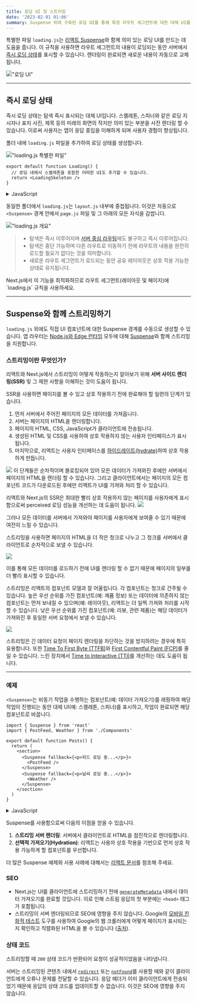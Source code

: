 ```yaml
---
title: 로딩 UI 및 스트리밍
date: '2023-02-01 01:06'
summary: Suspense 위에 구축된 로딩 UI를 통해 특정 라우트 세그먼트에 대한 대체 UI를 만들고 준비되면 자동으로 내용을 스트리밍 할 수 있습니다.
---
```

<TOCInline toc={props.toc} asDisclosure />


특별한 파일 `loading.js`는 [리액트 Suspense](https://react.dev/reference/react/Suspense)와 함께 의미 있는 로딩 UI를 만드는 데 도움을 줍니다. 
이 규칙을 사용하면 라우트 세그먼트의 내용이 로딩되는 동안 서버에서 [즉시 로딩 상태](#즉시-로딩-상태)를 표시할 수 있습니다. <StyleImportant>렌더링이 완료되면 새로운 내용이 자동으로 교체</StyleImportant>됩니다.

!["로딩 UI"](https://nextjs.org/_next/image?url=%2Fdocs%2Flight%2Floading-ui.png&w=1920&q=75&dpl=dpl_3EQWD49M65DCVzGTYPK2YqHNmCjt)

---

## 즉시 로딩 상태

즉시 로딩 상태는 <StyleImportant>탐색 즉시 표시되는 대체 UI</StyleImportant>입니다. 스켈레톤, 스피너와 같은 로딩 지시자나 표지 사진, 제목 등의 미래의 화면의 작지만 의미 있는 부분을 사전 렌더링 할 수 있습니다. 
이로써 <StyleUnderline>사용자는 앱이 응답 중임을 이해하게 되며 사용자 경험이 향상</StyleUnderline>됩니다.

폴더 내에 `loading.js` 파일을 추가하여 로딩 상태를 생성합니다.

!["loading.js 특별한 파일"](https://nextjs.org/_next/image?url=%2Fdocs%2Flight%2Floading-special-file.png&w=1920&q=75&dpl=dpl_3EQWD49M65DCVzGTYPK2YqHNmCjt)

```tsx:app/dashboard/loading.tsx
export default function Loading() {
  // 로딩 내에서 스켈레톤을 포함한 어떠한 UI도 추가할 수 있습니다.
  return <LoadingSkeleton />
}
```

<details>
    <summary>JavaScript</summary>

```jsx:app/dashboard/loading.js
export default function Loading() {
  // 로딩 내에서 스켈레톤을 포함한 어떠한 UI도 추가할 수 있습니다.
  return <LoadingSkeleton />
}
```
</details>

동일한 폴더에서 `loading.js`는 `layout.js` 내부에 중첩됩니다. 이것은 자동으로 `<Suspense>` 경계 안에서 `page.js` 파일 및 그 아래의 모든 자식을 감쌉니다.

!["loading.js 개요"](https://nextjs.org/_next/image?url=%2Fdocs%2Flight%2Floading-overview.png&w=1920&q=75&dpl=dpl_3EQWD49M65DCVzGTYPK2YqHNmCjt)

> - 탐색은 즉시 이루어지며 [서버 중심 라우팅](/docs/nextjs/routing/linking-and-navigating#라우팅-및-내비게이션-작동-방식)에도 불구하고 즉시 이루어집니다.
> - 탐색은 중단 가능하며 다른 라우트로 이동하기 전에 라우트의 내용을 완전히 로드할 필요가 없다는 것을 의미합니다.
> - 새로운 라우트 세그먼트가 로드되는 동안 공유 레이아웃은 상호 작용 가능한 상태로 유지됩니다.

<Callout type="warning" icon="추천">
Next.js에서 이 기능을 최적화하므로 라우트 세그먼트(레이아웃 및 페이지)에 `loading.js` 규칙을 사용하세요.
</Callout>

---

## Suspense와 함께 스트리밍하기

`loading.js` 외에도 직접 UI 컴포넌트에 대한 Suspense 경계를 수동으로 생성할 수 있습니다. 앱 라우터는 [Node.js와 Edge 런타임](/docs/nextjs/rendering/edge-and-nodejs-runtimes) 모두에 대해 [Suspense](https://react.dev/reference/react/Suspense)와 함께 스트리밍을 지원합니다.

### 스트리밍이란 무엇인가?

리액트와 Next.js에서 스트리밍이 어떻게 작동하는지 알아보기 위해 **서버 사이드 렌더링(SSR)** 및 그 제한 사항을 이해하는 것이 도움이 됩니다.

SSR을 사용하면 페이지를 볼 수 있고 상호 작용하기 전에 완료해야 할 일련의 단계가 있습니다.

1. 먼저 서버에서 주어진 페이지의 모든 데이터를 가져옵니다.
2. 서버는 페이지의 HTML을 렌더링합니다.
3. 페이지의 HTML, CSS, JavaScript가 클라이언트에 전송됩니다.
4. 생성된 HTML 및 CSS를 사용하여 상호 작용하지 않는 사용자 인터페이스가 표시됩니다.
5. 마지막으로, 리액트는 사용자 인터페이스를 [하이드레이트(hydrate)](https://react.dev/reference/react-dom/client/hydrateRoot#hydrating-server-rendered-html)하여 상호 작용하게 만듭니다.

![](https://nextjs.org/_next/image?url=%2Fdocs%2Flight%2Fserver-rendering-without-streaming-chart.png&w=1920&q=75&dpl=dpl_3EQWD49M65DCVzGTYPK2YqHNmCjt)
이 단계들은 순차적이며 블로킹되어 있어 모든 데이터가 가져와진 후에만 서버에서 페이지의 HTML을 렌더링 할 수 있습니다. 그리고 클라이언트에서는 페이지의 모든 컴포넌트 코드가 다운로드된 후에만 리액트가 UI를 가져와 처리 할 수 있습니다.

리액트와 Next.js의 SSR은 최대한 빨리 상호 작용하지 않는 페이지를 사용자에게 표시함으로써 perceived 로딩 성능을 개선하는 데 도움이 됩니다.
![](https://nextjs.org/_next/image?url=%2Fdocs%2Flight%2Fserver-rendering-without-streaming.png&w=1920&q=75&dpl=dpl_3EQWD49M65DCVzGTYPK2YqHNmCjt)

그러나 모든 데이터를 서버에서 가져와야 페이지를 사용자에게 보여줄 수 있기 때문에 여전히 느릴 수 있습니다.

<StyleBlueBold>스트리밍</StyleBlueBold>을 사용하면 <StyleImportant>페이지의 HTML을 더 작은 청크로 나누고 그 청크를 서버에서 클라이언트로 순차적으로 보낼 수 있습니다.</StyleImportant>

![](https://nextjs.org/_next/image?url=%2Fdocs%2Flight%2Fserver-rendering-with-streaming.png&w=1920&q=75&dpl=dpl_3EQWD49M65DCVzGTYPK2YqHNmCjt)

이를 통해 모든 데이터를 로드하기 전에 UI를 렌더링 할 수 없기 때문에 페이지의 일부를 더 빨리 표시할 수 있습니다.

스트리밍은 리액트의 컴포넌트 모델과 잘 어울립니다. 각 컴포넌트는 청크로 간주될 수 있습니다. 높은 우선 순위를 가진 컴포넌트(예: 제품 정보) 또는 데이터에 의존하지 않는 컴포넌트는 먼저 보내질 수 있으며(예: 레이아웃), 리액트는 더 일찍 가져와 처리를 시작할 수 있습니다. 낮은 우선 순위를 가진 컴포넌트(예: 리뷰, 관련 제품)는 해당 데이터가 가져와진 후 동일한 서버 요청에서 보낼 수 있습니다.

![](https://nextjs.org/_next/image?url=%2Fdocs%2Flight%2Fserver-rendering-with-streaming-chart.png&w=1920&q=75&dpl=dpl_3EQWD49M65DCVzGTYPK2YqHNmCjt)

스트리밍은 긴 데이터 요청이 페이지 렌더링을 차단하는 것을 방지하려는 경우에 특히 유용합니다. 또한 [Time To First Byte (TTFB)](https://web.dev/ttfb/)와 [First Contentful Paint (FCP)](https://web.dev/first-contentful-paint/)를 줄일 수 있습니다. 느린 장치에서 [Time to Interactive (TTI)](https://developer.chrome.com/en/docs/lighthouse/performance/interactive/)를 개선하는 데도 도움이 됩니다.

---

### 예제

`<Suspense>`는 비동기 작업을 수행하는 컴포넌트(예: 데이터 가져오기)를 래핑하여 해당 작업이 진행되는 동안 대체 UI(예: 스켈레톤, 스피너)를 표시하고, 작업이 완료되면 해당 컴포넌트로 바꿉니다.

```tsx:app/dashboard/page.tsx
import { Suspense } from 'react'
import { PostFeed, Weather } from './Components'

export default function Posts() {
  return (
    <section>
      <Suspense fallback={<p>피드 로딩 중...</p>}>
        <PostFeed />
      </Suspense>
      <Suspense fallback={<p>날씨 로딩 중...</p>}>
        <Weather />
      </Suspense>
    </section>
  )
}
```

<details>
    <summary>JavaScript</summary>

```jsx:app/dashboard/page.js
import { Suspense } from 'react'
import { PostFeed, Weather } from './Components'

export default function Posts() {
  return (
    <section>
      <Suspense fallback={<p>피드 로딩 중...</p>}>
        <PostFeed />
      </Suspense>
      <Suspense fallback={<p>날씨 로딩 중...</p>}>
        <Weather />
      </Suspense>
    </section>
  )
}
```
</details>

Suspense를 사용함으로써 다음의 이점을 얻을 수 있습니다.

1. **스트리밍 서버 렌더링**: 서버에서 클라이언트로 HTML을 점진적으로 렌더링합니다.
2. **선택적 가져오기(Hydration)**: 리액트는 사용자 상호 작용을 기반으로 먼저 상호 작용 가능하게 할 컴포넌트를 우선합니다.

더 많은 Suspense 예제와 사용 사례에 대해서는 [리액트 문서](https://react.dev/reference/react/Suspense)를 참조해 주세요.

### SEO

- Next.js는 UI를 클라이언트에 스트리밍하기 전에 [`generateMetadata`](https://nextjs.org/docs/app/api-reference/functions/generate-metadata) 내에서 데이터 가져오기를 완료할 것입니다. 이로 인해 스트림 응답의 첫 부분에는 `<head>` 태그가 포함됩니다.
- 스트리밍이 서버 렌더링되므로 SEO에 영향을 주지 않습니다. Google의 [모바일 친화적 테스트](https://search.google.com/test/mobile-friendly) 도구를 사용하여 Google의 웹 크롤러에게 어떻게 페이지가 표시되는지 확인하고 직렬화된 HTML을 볼 수 있습니다 ([출처](https://web.dev/rendering-on-the-web/#seo-considerations)).

### 상태 코드

스트리밍할 때 `200` 상태 코드가 반환되어 요청이 성공적이었음을 나타냅니다.

서버는 스트리밍된 콘텐츠 내에서 [`redirect`](https://nextjs.org/docs/app/api-reference/functions/redirect) 또는 [`notFound`](https://nextjs.org/docs/app/api-reference/functions/not-found)를 사용할 때와 같이 클라이언트에게 오류나 문제를 전달할 수 있습니다. 응답 헤더가 이미 클라이언트에게 전송되었기 때문에 응답의 상태 코드를 업데이트할 수 없습니다. 이것은 SEO에 영향을 주지 않습니다.